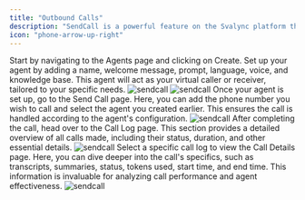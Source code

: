 ```yaml
---
title: "Outbound Calls"
description: "SendCall is a powerful feature on the Svalync platform that allows you to manage outbound  seamlessly. This guide will walk you through the step-by-step process of setting up agents, sending calls, reviewing call logs."
icon: "phone-arrow-up-right"
---
```


<Steps>
  <Step title="Create a Agent">
    Start by navigating to the Agents page and clicking on Create. Set up your agent by adding a name, welcome message, prompt, language, voice, and knowledge base. This agent will act as your virtual caller or receiver, tailored to your specific needs.
    <Frame>
      <img className="" src="/images/voiceai/sendcall/1.png" alt="sendcall" />
    </Frame>
    <Frame>
      <img className="" src="/images/voiceai/sendcall/2.png" alt="sendcall" />
    </Frame>
  </Step>
  <Step title="Send a Call">
   Once your agent is set up, go to the Send Call page. Here, you can add the phone number you wish to call and select the agent you created earlier. This ensures the call is handled according to the agent's configuration.
    <Frame>
      <img className="" src="/images/voiceai/sendcall/3.png" alt="sendcall" />
    </Frame>
  </Step>
  <Step title="Review Call Logs">
    After completing the call, head over to the Call Log page. This section provides a detailed overview of all calls made, including their status, duration, and other essential details.
    <Frame>
      <img className="" src="/images/voiceai/sendcall/4.png" alt="sendcall" />
    </Frame>
    </Step>
  <Step title="Access Call Details">
    Select a specific call log to view the Call Details page. Here, you can dive deeper into the call's specifics, such as transcripts, summaries, status, tokens used, start time, and end time. This information is invaluable for analyzing call performance and agent effectiveness.
    <Frame>
      <img className="" src="/images/voiceai/sendcall/5.png" alt="sendcall" />
    </Frame>
    </Step>

</Steps>
